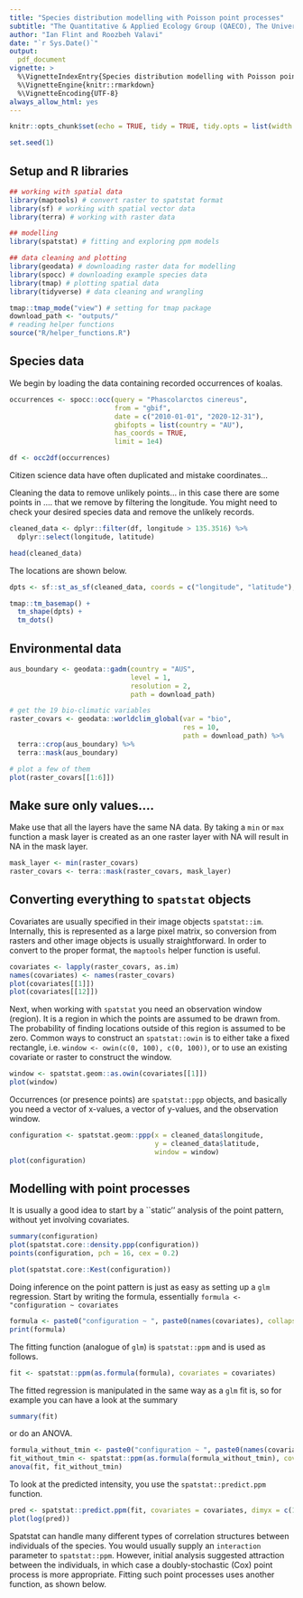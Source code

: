```yaml
---
title: "Species distribution modelling with Poisson point processes"
subtitle: "The Quantitative & Applied Ecology Group (QAECO), The University of Melbourne"
author: "Ian Flint and Roozbeh Valavi"
date: "`r Sys.Date()`"
output: 
  pdf_document
vignette: >
  %\VignetteIndexEntry{Species distribution modelling with Poisson point processes}
  %\VignetteEngine{knitr::rmarkdown}
  %\VignetteEncoding{UTF-8}
always_allow_html: yes
---
```


```r
knitr::opts_chunk$set(echo = TRUE, tidy = TRUE, tidy.opts = list(width.cutoff = 80), fig.align="center", message = FALSE, warning = FALSE, fig.height = 5, fig.width = 5)

set.seed(1)
```

## Setup and R libraries

```r
## working with spatial data
library(maptools) # convert raster to spatstat format
library(sf) # working with spatial vector data
library(terra) # working with raster data

## modelling 
library(spatstat) # fitting and exploring ppm models

## data cleaning and plotting
library(geodata) # downloading raster data for modelling
library(spocc) # downloading example species data
library(tmap) # plotting spatial data
library(tidyverse) # data cleaning and wrangling
```


```r
tmap::tmap_mode("view") # setting for tmap package
download_path <- "outputs/"
# reading helper functions
source("R/helper_functions.R")
```


## Species data

We begin by loading the data containing recorded occurrences of koalas.

```r
occurrences <- spocc::occ(query = "Phascolarctos cinereus", 
                          from = "gbif",
                          date = c("2010-01-01", "2020-12-31"),
                          gbifopts = list(country = "AU"),
                          has_coords = TRUE, 
                          limit = 1e4)

df <- occ2df(occurrences)

```

Citizen science data have often duplicated and mistake coordinates...

Cleaning the data to remove unlikely points... in this case there are some points in .... that we remove by filtering the longitude. You might need to check your desired species data and remove the unlikely records.

```r
cleaned_data <- dplyr::filter(df, longitude > 135.3516) %>% 
  dplyr::select(longitude, latitude)

head(cleaned_data)
```


The locations are shown below.

```r
dpts <- sf::st_as_sf(cleaned_data, coords = c("longitude", "latitude"), crs = 4326)

tmap::tm_basemap() +
  tm_shape(dpts) + 
  tm_dots()

```

## Environmental data

```r
aus_boundary <- geodata::gadm(country = "AUS",
                              level = 1,
                              resolution = 2,
                              path = download_path)

# get the 19 bio-climatic variables
raster_covars <- geodata::worldclim_global(var = "bio",
                                           res = 10,
                                           path = download_path) %>% 
  terra::crop(aus_boundary) %>% 
  terra::mask(aus_boundary)

# plot a few of them
plot(raster_covars[[1:6]])
```

## Make sure only values....
Make use that all the layers have the same NA data. By taking a `min` or `max` function a mask layer is created as an one raster layer with NA will result in NA in the mask layer.

```r
mask_layer <- min(raster_covars)
raster_covars <- terra::mask(raster_covars, mask_layer)

```



## Converting everything to `spatstat` objects

Covariates are usually specified in their image objects `spatstat::im`.
Internally, this is represented as a large pixel matrix, so conversion from rasters and other image objects is usually straightforward.
In order to convert to the proper format, the `maptools` helper function is useful.

```r
covariates <- lapply(raster_covars, as.im)
names(covariates) <- names(raster_covars)
plot(covariates[[1]])
plot(covariates[[12]])

```


Next, when working with `spatstat` you need an observation window (region).
It is a region in which the points are assumed to be drawn from. 
The probability of finding locations outside of this region is assumed to be zero.
Common ways to construct an `spatstat::owin` is to either take a fixed rectangle, i.e. `window <- owin(c(0, 100), c(0, 100))`, or to use an existing covariate or raster to construct the window.

```r
window <- spatstat.geom::as.owin(covariates[[1]])
plot(window)

```

Occurrences (or presence points) are `spatstat::ppp` objects, and basically you need a vector of x-values, a vector of y-values, and the observation window.

```r
configuration <- spatstat.geom::ppp(x = cleaned_data$longitude, 
                                    y = cleaned_data$latitude,
                                    window = window)
plot(configuration)

```

## Modelling with point processes

It is usually a good idea to start by a ``static'' analysis of the point pattern, without yet involving covariates.

```r
summary(configuration)
plot(spatstat.core::density.ppp(configuration))
points(configuration, pch = 16, cex = 0.2)

```


```r
plot(spatstat.core::Kest(configuration))

```

Doing inference on the point pattern is just as easy as setting up a `glm` regression.
Start by writing the formula, essentially `formula <- "configuration ~ covariates`

```r
formula <- paste0("configuration ~ ", paste0(names(covariates), collapse = " + "))
print(formula)
```

The fitting function (analogue of `glm`) is `spatstat::ppm` and is used as follows.

```r
fit <- spatstat::ppm(as.formula(formula), covariates = covariates)
```

The fitted regression is manipulated in the same way as a `glm` fit is, so for example you can have a look at the summary

```r
summary(fit)
```

or do an ANOVA.

```r
formula_without_tmin <- paste0("configuration ~ ", paste0(names(covariates)[names(covariates) != "tmin"], collapse = " + "))
fit_without_tmin <- spatstat::ppm(as.formula(formula_without_tmin), covariates = covariates)
anova(fit, fit_without_tmin)
```

To look at the predicted intensity, you use the `spatstat::predict.ppm` function.

```r
pred <- spatstat::predict.ppm(fit, covariates = covariates, dimyx = c(1024, 1024))
plot(log(pred))
```

Spatstat can handle many different types of correlation structures between individuals of the species.
You would usually supply an `interaction` parameter to `spatstat::ppm`.
However, initial analysis suggested attraction between the individuals, in which case a doubly-stochastic (Cox) point process is more appropriate.
Fitting such point processes uses another function, as shown below.

<!-- ```{r} -->
  <!-- fit_cox <- spatstat::kppm(as.formula(formula), covariates = covariates, clusters = "LGCP") -->
  <!-- summary(fit_cox) -->
  <!-- ``` -->
  
  <!-- A nice way to appreciate the difference in the underlying model is to draw from the fitted distribution. -->
  <!-- This can easily be done for the fitted Poisson point process. -->
  
  <!-- ```{r} -->
  <!-- draw_ppp <- spatstat::simulate.ppm(fit) -->
  <!-- plot(draw_ppp) -->
  <!-- ``` -->
  
  <!-- Drawing from a Cox point process requires you to use another library, but it essentially works in the same way. -->
  
  <!-- ```{r} -->
  <!-- library(RandomFields) -->
  <!-- library(RandomFieldsUtils) -->
  
  <!-- draw_cox <- spatstat::simulate.kppm(fit_cox) -->
  <!-- plot(draw_cox) -->
  <!-- ``` -->
  
  <!-- Making goodness-of-fit tests is straightforward, we refer in particular to the functions `spatstat::quadrat.test`, `spatstat::cdf.test`, `spatstat::dclf.test` and `spatstat::mad.test`. -->
  <!-- A lot of these functions rely on multiple simulations of the point process, which is going to be exeedingly slow for the Cox process. -->
  <!-- Instead, we show what a goodness-of-fit test looks like with a simple fit with a Poisson point process. -->
  
  <!-- ```{r} -->
  <!-- dclf.test(fit) -->
  <!-- ``` -->
  
  <!-- ## Comparing the results -->
  
  
  